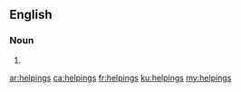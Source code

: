 ==English==

===Noun===
{{head|en|plural}}

# {{plural of|helping|lang=en|nocat=1}}

[[ar:helpings]]
[[ca:helpings]]
[[fr:helpings]]
[[ku:helpings]]
[[my:helpings]]